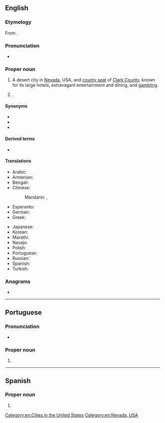 ==English==
{{wikipedia}}

===Etymology===
From {{etyl|es|en}} {{m|es|las}} {{m|es|vegas||the fertile meadows}}.

===Pronunciation===
* {{IPA|en|/lɑs ˈveɪɡəs/}}

===Proper noun===
{{en-proper noun|head=Las Vegas}}

# A desert city in [[Nevada]], USA, and [[county seat]] of [[Clark County]], known for its large hotels, extravagant entertainment and dining, and [[gambling]].
# {{place|en|city|co/San Miguel County|s/New Mexico}}.

====Synonyms====
* {{l|en|Vegas}}
* {{l|en|Sin City}}
* {{l|en|The Strip}}

====Derived terms====
* {{l|en|Las Vegan}}

====Translations====
{{trans-top|city}}
* Arabic: {{t|ar|لَاس فِيغَاس|m|tr=las fīḡas}}
* Armenian: {{t+|hy|Լաս Վեգաս}}
* Bengali: {{t|bn|লাস ভেগাস|tr=Las Bhegas|sc=Beng}}
* Chinese:
*: Mandarin: {{t+|cmn|拉斯維加斯|sc=Hani}}, {{t+|cmn|拉斯维加斯|tr=Lāsīwéijiāsī|sc=Hani}}
* Esperanto: {{t|eo|Lasvegaso}}
* German: {{t+|de|Las Vegas|n}}
* Greek: {{t+|el|Λας Βέγκας|n}}
{{trans-mid}}
* Japanese: {{t|ja|ラスベガス|tr=Rasubegasu}}
* Korean: {{t|ko|라스베이거스|tr=Laseubeigeoseu}}
* Marathi: {{t|mr|लास व्हेगस|n|tr=lāsa vhegāsa|sc=Deva}}
* Navajo: {{t|nv|Naʼazhǫǫsh Hatsoh}}
* Polish: {{t+|pl|Las Vegas|n}}
* Portuguese: {{t|pt|Las Vegas|f}}
* Russian: {{t+|ru|Лас-Ве́гас|m}}
* Spanish: {{t+|es|Las Vegas|f|p}}
* Turkish: {{t|tr|Las Vegas}}
{{trans-bottom}}

===Anagrams===
* {{anagrams|en|a=aaeglssv|salvages}}

[[Category:en:Cities in the United States]]
[[Category:en:Nevada, USA]]

----

==Portuguese==

===Pronunciation===
* {{a|Brazil}} {{IPA|pt|/laz ˈvɛ.ɡɐs/}}

===Proper noun===
{{pt-proper noun|f}}

# {{place|pt|city|s/Nevada|c/United States|t1=Las Vegas}}

----

==Spanish==

===Proper noun===
{{es-proper noun|f}}

# {{place|es|city|s/Nevada|c/United States|t1=Las Vegas}}